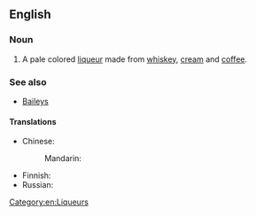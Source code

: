 ==English==
{{wikipedia}}

===Noun===
{{en-noun|-|head=[[Irish]] [[cream]]}}

# A pale colored [[liqueur]] made from [[whiskey]], [[cream]] and [[coffee]].

===See also===
* [[Baileys]]

====Translations====
{{trans-top|pale colored liqueur}}
* Chinese: 
*: Mandarin: {{t-needed|cmn}}
{{trans-mid}}
* Finnish: {{t|fi|Irish cream}}
* Russian: {{t-needed|ru}}
{{trans-bottom}}

[[Category:en:Liqueurs]]